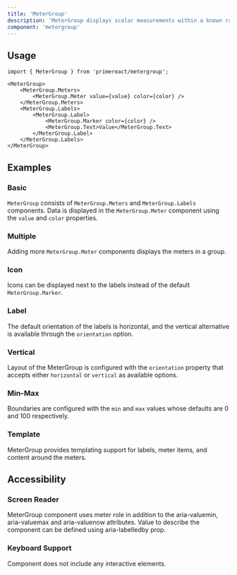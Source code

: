```yaml
---
title: 'MeterGroup'
description: 'MeterGroup displays scalar measurements within a known range.'
component: 'metergroup'
---
```


## Usage

```tsx
import { MeterGroup } from 'primereact/metergroup';
```

```tsx
<MeterGroup>
    <MeterGroup.Meters>
        <MeterGroup.Meter value={value} color={color} />
    </MeterGroup.Meters>
    <MeterGroup.Labels>
        <MeterGroup.Label>
            <MeterGroup.Marker color={color} />
            <MeterGroup.Text>Value</MeterGroup.Text>
        </MeterGroup.Label>
    </MeterGroup.Labels>
</MeterGroup>
```
## Examples

### Basic

`MeterGroup` consists of `MeterGroup.Meters` and `MeterGroup.Labels` components. Data is displayed in the `MeterGroup.Meter` component using the `value` and `color` properties.

<DocComponentViewer name="metergroup:basic-demo" />

### Multiple

Adding more `MeterGroup.Meter` components displays the meters in a group.

<DocComponentViewer name="metergroup:multiple-demo" />

### Icon

Icons can be displayed next to the labels instead of the default `MeterGroup.Marker`.

<DocComponentViewer name="metergroup:icon-demo" />

### Label

The default orientation of the labels is horizontal, and the vertical alternative is available through the `orientation` option.

<DocComponentViewer name="metergroup:label-demo" />

### Vertical

Layout of the MeterGroup is configured with the `orientation` property that accepts either `horizontal` or `vertical` as available options.

<DocComponentViewer name="metergroup:vertical-demo" />

### Min-Max

Boundaries are configured with the `min` and `max` values whose defaults are 0 and 100 respectively.

<DocComponentViewer name="metergroup:minmax-demo" />

### Template

MeterGroup provides templating support for labels, meter items, and content around the meters.

<DocComponentViewer name="metergroup:template-demo" />

## Accessibility

### Screen Reader

MeterGroup component uses meter role in addition to the aria-valuemin, aria-valuemax and aria-valuenow attributes. Value to describe the component can be defined using aria-labelledby prop.

### Keyboard Support

Component does not include any interactive elements.
